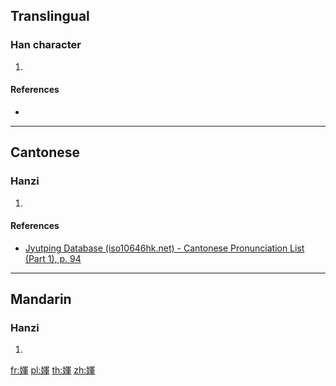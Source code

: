 ==Translingual==

===Han character===
{{Han char|rn=38|rad=女|as=09|sn=12|four=|canj=VBJJ|ids=⿰女軍}}

# {{defn|Han|sort=女09}}

====References====
* {{Han ref|kx=0266.230|dkj=06484|dj=0533.270|hdz=21069.070|uh=5A88|ud=23176}}

----

==Cantonese==

===Hanzi===
{{yue-hanzi|jyut=[[fai1]]|y=fai1}}

# {{defn|lang=yue|sort=女09}}

====References====
* [http://www.iso10646hk.net/jp/document/download.jsp Jyutping Database (iso10646hk.net) - Cantonese Pronunciation List (Part 1), p. 94]

----

==Mandarin==

===Hanzi===
{{cmn-hanzi|pin=[[huī]] ([[hui1]])|wg=hu<sup>i</sup>}}

# {{defn|lang=cmn|sort=女09}}

[[fr:媈]]
[[pl:媈]]
[[th:媈]]
[[zh:媈]]